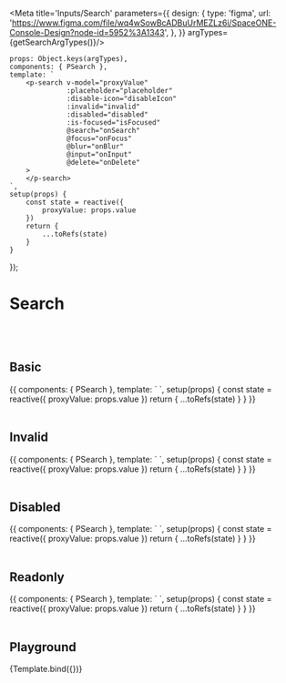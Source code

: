 
<Meta title='Inputs/Search' parameters={{
    design: {
        type: 'figma',
        url: 'https://www.figma.com/file/wq4wSowBcADBuUrMEZLz6i/SpaceONE-Console-Design?node-id=5952%3A1343',
    },
}} argTypes={getSearchArgTypes()}/>


    props: Object.keys(argTypes),
    components: { PSearch },
    template: `
        <p-search v-model="proxyValue"
                  :placeholder="placeholder"
                  :disable-icon="disableIcon"
                  :invalid="invalid"
                  :disabled="disabled"
                  :is-focused="isFocused"
                  @search="onSearch"
                  @focus="onFocus"
                  @blur="onBlur"
                  @input="onInput"
                  @delete="onDelete"
        >
        </p-search>
    `,
    setup(props) {
        const state = reactive({
            proxyValue: props.value
        })
        return {
            ...toRefs(state)
        }
    }
});


# Search
<br/>
<br/>

## Basic

<Canvas>
    <Story name="Basic" >
{{
    components: { PSearch },
    template: `
        <p-search v-model="proxyValue"/>
    `,
    setup(props) {
        const state = reactive({
            proxyValue: props.value
        })
        return {
            ...toRefs(state)
        }
    }
}}
    </Story>
</Canvas>

<br/>
<br/>

## Invalid

<Canvas>
    <Story name="Invalid" >
        {{
            components: { PSearch },
            template: `
        <p-search v-model="proxyValue" invalid/>
    `,
            setup(props) {
                const state = reactive({
                    proxyValue: props.value
                })
                return {
                    ...toRefs(state)
                }
            }
        }}
    </Story>
</Canvas>

<br/>
<br/>

## Disabled

<Canvas>
    <Story name="Disabled" >
        {{
            components: { PSearch },
            template: `
        <p-search v-model="proxyValue" disabled/>
    `,
            setup(props) {
                const state = reactive({
                    proxyValue: props.value
                })
                return {
                    ...toRefs(state)
                }
            }
        }}
    </Story>
</Canvas>

<br/>
<br/>

## Readonly

<Canvas>
    <Story name="Readonly" >
        {{
            components: { PSearch },
            template: `
        <p-search v-model="proxyValue" readonly />
    `,
            setup(props) {
                const state = reactive({
                    proxyValue: props.value
                })
                return {
                    ...toRefs(state)
                }
            }
        }}
    </Story>
</Canvas>

<br/>
<br/>


## Playground

<Canvas>
    <Story name="playground">
        {Template.bind({})}
    </Story>
</Canvas>

<ArgsTable story="playground"/>

